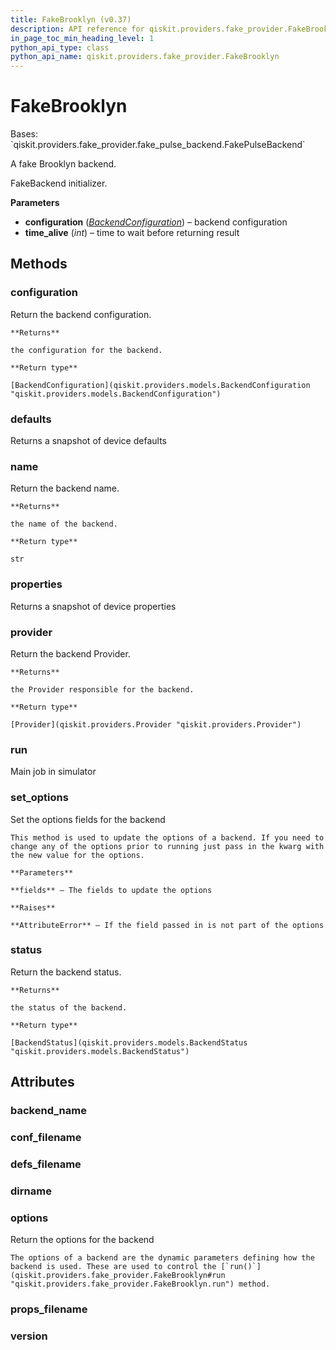 ```yaml
---
title: FakeBrooklyn (v0.37)
description: API reference for qiskit.providers.fake_provider.FakeBrooklyn in qiskit v0.37
in_page_toc_min_heading_level: 1
python_api_type: class
python_api_name: qiskit.providers.fake_provider.FakeBrooklyn
---
```


# FakeBrooklyn

<Class id="qiskit.providers.fake_provider.FakeBrooklyn" isDedicatedPage={true} github="https://github.com/qiskit/qiskit/tree/stable/0.21/qiskit/providers/fake_provider/backends/brooklyn/fake_brooklyn.py" signature="FakeBrooklyn" modifiers="class">
  Bases: `qiskit.providers.fake_provider.fake_pulse_backend.FakePulseBackend`

  A fake Brooklyn backend.

  FakeBackend initializer.

  **Parameters**

  *   **configuration** ([*BackendConfiguration*](qiskit.providers.models.BackendConfiguration "qiskit.providers.models.BackendConfiguration")) – backend configuration
  *   **time\_alive** (*int*) – time to wait before returning result

  ## Methods

  <span id="qiskit-providers-fake-provider-fakebrooklyn-configuration" />

  ### configuration

  <Function id="qiskit.providers.fake_provider.FakeBrooklyn.configuration" signature="FakeBrooklyn.configuration()">
    Return the backend configuration.

    **Returns**

    the configuration for the backend.

    **Return type**

    [BackendConfiguration](qiskit.providers.models.BackendConfiguration "qiskit.providers.models.BackendConfiguration")
  </Function>

  <span id="qiskit-providers-fake-provider-fakebrooklyn-defaults" />

  ### defaults

  <Function id="qiskit.providers.fake_provider.FakeBrooklyn.defaults" signature="FakeBrooklyn.defaults()">
    Returns a snapshot of device defaults
  </Function>

  <span id="qiskit-providers-fake-provider-fakebrooklyn-name" />

  ### name

  <Function id="qiskit.providers.fake_provider.FakeBrooklyn.name" signature="FakeBrooklyn.name()">
    Return the backend name.

    **Returns**

    the name of the backend.

    **Return type**

    str
  </Function>

  <span id="qiskit-providers-fake-provider-fakebrooklyn-properties" />

  ### properties

  <Function id="qiskit.providers.fake_provider.FakeBrooklyn.properties" signature="FakeBrooklyn.properties()">
    Returns a snapshot of device properties
  </Function>

  <span id="qiskit-providers-fake-provider-fakebrooklyn-provider" />

  ### provider

  <Function id="qiskit.providers.fake_provider.FakeBrooklyn.provider" signature="FakeBrooklyn.provider()">
    Return the backend Provider.

    **Returns**

    the Provider responsible for the backend.

    **Return type**

    [Provider](qiskit.providers.Provider "qiskit.providers.Provider")
  </Function>

  <span id="qiskit-providers-fake-provider-fakebrooklyn-run" />

  ### run

  <Function id="qiskit.providers.fake_provider.FakeBrooklyn.run" signature="FakeBrooklyn.run(run_input, **kwargs)">
    Main job in simulator
  </Function>

  <span id="qiskit-providers-fake-provider-fakebrooklyn-set-options" />

  ### set\_options

  <Function id="qiskit.providers.fake_provider.FakeBrooklyn.set_options" signature="FakeBrooklyn.set_options(**fields)">
    Set the options fields for the backend

    This method is used to update the options of a backend. If you need to change any of the options prior to running just pass in the kwarg with the new value for the options.

    **Parameters**

    **fields** – The fields to update the options

    **Raises**

    **AttributeError** – If the field passed in is not part of the options
  </Function>

  <span id="qiskit-providers-fake-provider-fakebrooklyn-status" />

  ### status

  <Function id="qiskit.providers.fake_provider.FakeBrooklyn.status" signature="FakeBrooklyn.status()">
    Return the backend status.

    **Returns**

    the status of the backend.

    **Return type**

    [BackendStatus](qiskit.providers.models.BackendStatus "qiskit.providers.models.BackendStatus")
  </Function>

  ## Attributes

  ### backend\_name

  <Attribute id="qiskit.providers.fake_provider.FakeBrooklyn.backend_name" attributeValue="'fake_brooklyn'" />

  ### conf\_filename

  <Attribute id="qiskit.providers.fake_provider.FakeBrooklyn.conf_filename" attributeValue="'conf_brooklyn.json'" />

  ### defs\_filename

  <Attribute id="qiskit.providers.fake_provider.FakeBrooklyn.defs_filename" attributeValue="'defs_brooklyn.json'" />

  ### dirname

  <Attribute id="qiskit.providers.fake_provider.FakeBrooklyn.dirname" attributeValue="'/home/runner/work/qiskit/qiskit/.tox/docs/lib/python3.8/site-packages/qiskit/providers/fake_provider/backends/brooklyn'" />

  ### options

  <Attribute id="qiskit.providers.fake_provider.FakeBrooklyn.options">
    Return the options for the backend

    The options of a backend are the dynamic parameters defining how the backend is used. These are used to control the [`run()`](qiskit.providers.fake_provider.FakeBrooklyn#run "qiskit.providers.fake_provider.FakeBrooklyn.run") method.
  </Attribute>

  ### props\_filename

  <Attribute id="qiskit.providers.fake_provider.FakeBrooklyn.props_filename" attributeValue="'props_brooklyn.json'" />

  ### version

  <Attribute id="qiskit.providers.fake_provider.FakeBrooklyn.version" attributeValue="1" />
</Class>

